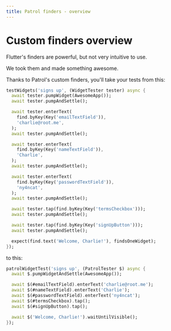 ```yaml
---
title: Patrol finders - overview
---
```


# Custom finders overview

Flutter's finders are powerful, but not very intuitive to use.

We took them and made something awesome.

Thanks to Patrol's custom finders, you'll take your tests from this:

```dart
testWidgets('signs up', (WidgetTester tester) async {
  await tester.pumpWidget(AwesomeApp());
  await tester.pumpAndSettle();

  await tester.enterText(
    find.byKey(Key('emailTextField')),
    'charlie@root.me',
  );
  await tester.pumpAndSettle();

  await tester.enterText(
    find.byKey(Key('nameTextField')),
    'Charlie',
  );
  await tester.pumpAndSettle();

  await tester.enterText(
    find.byKey(Key('passwordTextField')),
    'ny4ncat',
  );
  await tester.pumpAndSettle();

  await tester.tap(find.byKey(Key('termsCheckbox')));
  await tester.pumpAndSettle();

  await tester.tap(find.byKey(Key('signUpButton')));
  await tester.pumpAndSettle();

  expect(find.text('Welcome, Charlie!'), findsOneWidget);
});
```

to this:

```dart
patrolWidgetTest('signs up', (PatrolTester $) async {
  await $.pumpWidgetAndSettle(AwesomeApp());

  await $(#emailTextField).enterText('charlie@root.me');
  await $(#nameTextField).enterText('Charlie');
  await $(#passwordTextField).enterText('ny4ncat');
  await $(#termsCheckbox).tap();
  await $(#signUpButton).tap();

  await $('Welcome, Charlie!').waitUntilVisible();
});
```

